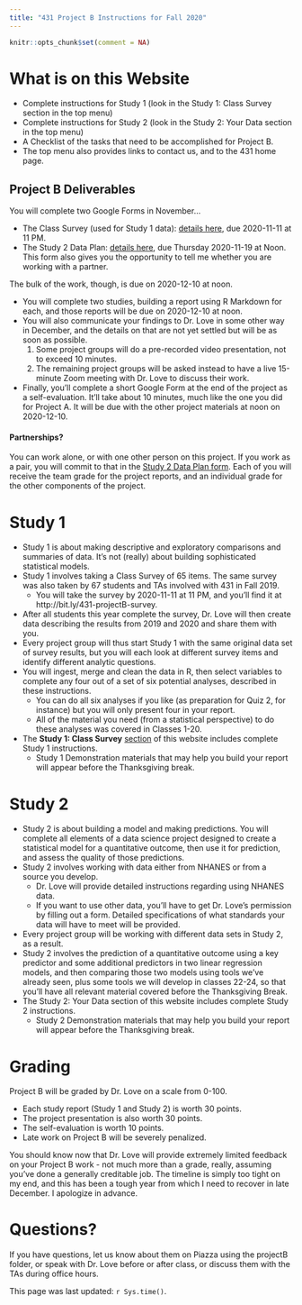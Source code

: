 ```yaml
---
title: "431 Project B Instructions for Fall 2020"
---
```


```r
knitr::opts_chunk$set(comment = NA)
```

# What is on this Website

- Complete instructions for Study 1 (look in the Study 1: Class Survey section in the top menu)
- Complete instructions for Study 2 (look in the Study 2: Your Data section in the top menu)
- A Checklist of the tasks that need to be accomplished for Project B.
- The top menu also provides links to contact us, and to the 431 home page.

## Project B Deliverables

You will complete two Google Forms in November...

- The Class Survey (used for Study 1 data): [details here](survey1.html), due 2020-11-11 at 11 PM.
- The Study 2 Data Plan: [details here](your5.html), due Thursday 2020-11-19 at Noon. This form also gives you the opportunity to tell me whether you are working with a partner.

The bulk of the work, though, is due on 2020-12-10 at noon.

- You will complete two studies, building a report using R Markdown for each, and those reports will be due on 2020-12-10 at noon.
- You will also communicate your findings to Dr. Love in some other way in December, and the details on that are not yet settled but will be as soon as possible.
    1. Some project groups will do a pre-recorded video presentation, not to exceed 10 minutes.
    2. The remaining project groups will be asked instead to have a live 15-minute Zoom meeting with Dr. Love to discuss their work.
- Finally, you'll complete a short Google Form at the end of the project as a self-evaluation. It'll take about 10 minutes, much like the one you did for Project A. It will be due with the other project materials at noon on 2020-12-10.

#### Partnerships?

You can work alone, or with one other person on this project. If you work as a pair, you will commit to that in the [Study 2 Data Plan form](your5.html). Each of you will receive the team grade for the project reports, and an individual grade for the other components of the project.

# Study 1

- Study 1 is about making descriptive and exploratory comparisons and summaries of data. It's not (really) about building sophisticated statistical models.
- Study 1 involves taking a Class Survey of 65 items. The same survey was also taken by 67 students and TAs involved with 431 in Fall 2019.
    - You will take the survey by 2020-11-11 at 11 PM, and you'll find it at http://bit.ly/431-projectB-survey.
- After all students this year complete the survey, Dr. Love will then create data describing the results from 2019 and 2020 and share them with you. 
- Every project group will thus start Study 1 with the same original data set of survey results, but you will each look at different survey items and identify different analytic questions.
- You will ingest, merge and clean the data in R, then select variables to complete any four out of a set of six potential analyses, described in these instructions. 
    - You can do all six analyses if you like (as preparation for Quiz 2, for instance) but you will only present four in your report.
    - All of the material you need (from a statistical perspective) to do these analyses was covered in Classes 1-20.
- The **Study 1: Class Survey** [section](survey1.html) of this website includes complete Study 1 instructions.
    - Study 1 Demonstration materials that may help you build your report will appear before the Thanksgiving break. 

# Study 2

- Study 2 is about building a model and making predictions. You will complete all elements of a data science project designed to create a statistical model for a quantitative outcome, then use it for prediction, and assess the quality of those predictions.
- Study 2 involves working with data either from NHANES or from a source you develop.
    - Dr. Love will provide detailed instructions regarding using NHANES data.
    - If you want to use other data, you'll have to get Dr. Love's permission by filling out a form. Detailed specifications of what standards your data will have to meet will be provided.
- Every project group will be working with different data sets in Study 2, as a result.
- Study 2 involves the prediction of a quantitative outcome using a key predictor and some additional predictors in two linear regression models, and then comparing those two models using tools we've already seen, plus some tools we will develop in classes 22-24, so that you'll have all relevant material covered before the Thanksgiving Break.
- The Study 2: Your Data section of this website includes complete Study 2 instructions.
    - Study 2 Demonstration materials that may help you build your report will appear before the Thanksgiving break. 

# Grading

Project B will be graded by Dr. Love on a scale from 0-100.

- Each study report (Study 1 and Study 2) is worth 30 points.
- The project presentation is also worth 30 points.
- The self-evaluation is worth 10 points.
- Late work on Project B will be severely penalized.

You should know now that Dr. Love will provide extremely limited feedback on your Project B work - not much more than a grade, really, assuming you've done a generally creditable job. The timeline is simply too tight on my end, and this has been a tough year from which I need to recover in late December. I apologize in advance.

# Questions?

If you have questions, let us know about them on Piazza using the projectB folder, or speak with Dr. Love before or after class, or discuss them with the TAs during office hours.

This page was last updated: `r Sys.time()`.
